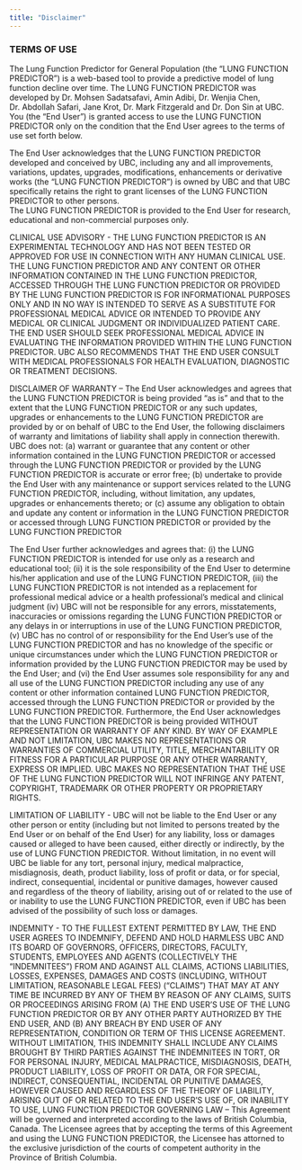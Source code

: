 ```yaml
---
title: "Disclaimer"
---
```

### TERMS OF USE 

The Lung Function Predictor for General Population (the “LUNG FUNCTION PREDICTOR”) is a web-based tool to provide a predictive model of lung function decline over time.  The LUNG FUNCTION PREDICTOR was developed by Dr. Mohsen Sadatsafavi, Amin Adibi, Dr. Wenjia Chen, Dr. Abdollah Safari, Jane Krot, Dr. Mark Fitzgerald and Dr. Don Sin at UBC. 
You (the "End User") is granted access to use the LUNG FUNCTION PREDICTOR only on the condition that the End User agrees to the terms of use set forth below.  

The End User acknowledges that the LUNG FUNCTION PREDICTOR developed and conceived by UBC, including any and all improvements, variations, updates, upgrades, modifications, enhancements or derivative works (the “LUNG FUNCTION PREDICTOR”) is owned by UBC and that UBC specifically retains the right to grant licenses of the LUNG FUNCTION PREDICTOR to other persons.   
The LUNG FUNCTION PREDICTOR is provided to the End User for research, educational and non-commercial purposes only. 

CLINICAL USE ADVISORY - 
THE LUNG FUNCTION PREDICTOR IS AN EXPERIMENTAL TECHNOLOGY AND HAS NOT BEEN TESTED OR APPROVED FOR USE IN CONNECTION WITH ANY HUMAN CLINICAL USE.  THE LUNG FUNCTION PREDICTOR AND ANY CONTENT OR OTHER INFORMATION CONTAINED IN THE LUNG FUNCTION PREDICTOR, ACCESSED THROUGH THE LUNG FUNCTION PREDICTOR OR PROVIDED BY THE LUNG FUNCTION PREDICTOR IS FOR INFORMATIONAL PURPOSES ONLY AND IN NO WAY IS INTENDED TO SERVE AS A SUBSTITUTE FOR PROFESSIONAL MEDICAL ADVICE OR INTENDED TO PROVIDE ANY MEDICAL OR CLINICAL JUDGMENT OR INDIVIDUALIZED PATIENT CARE. THE END USER SHOULD SEEK PROFESSIONAL MEDICAL ADVICE IN EVALUATING THE INFORMATION PROVIDED WITHIN THE LUNG FUNCTION PREDICTOR.  UBC ALSO RECOMMENDS THAT THE END USER CONSULT WITH MEDICAL PROFESSIONALS FOR HEALTH EVALUATION, DIAGNOSTIC OR TREATMENT DECISIONS. 

DISCLAIMER OF WARRANTY – The End User acknowledges and agrees that the LUNG FUNCTION PREDICTOR is being provided “as is” and that to the extent that the LUNG FUNCTION PREDICTOR or any such updates, upgrades or enhancements to the LUNG FUNCTION PREDICTOR are provided by or on behalf of UBC to the End User, the following disclaimers of warranty and limitations of liability shall apply in connection therewith. UBC does not: (a) warrant or guarantee that any content or other information contained in the LUNG FUNCTION PREDICTOR or accessed through the LUNG FUNCTION PREDICTOR or provided by the LUNG FUNCTION PREDICTOR is accurate or error free; (b) undertake to provide the End User with any maintenance or support services related to the LUNG FUNCTION PREDICTOR, including, without limitation, any updates, upgrades or enhancements thereto; or (c) assume any obligation to obtain and update any content or information in the LUNG FUNCTION PREDICTOR or accessed through LUNG FUNCTION PREDICTOR or provided by the LUNG FUNCTION PREDICTOR

The End User further acknowledges and agrees that: (i) the LUNG FUNCTION PREDICTOR is intended for use only as a research and educational tool;  (ii) it is the sole responsibility of the End User to determine his/her application and use of the LUNG FUNCTION PREDICTOR, (iii) the LUNG FUNCTION PREDICTOR is not intended as a replacement for professional medical advice or a health professional’s medical and clinical judgment (iv) UBC will not be responsible for any errors, misstatements, inaccuracies or omissions regarding the LUNG FUNCTION PREDICTOR or any delays in or interruptions in use of the LUNG FUNCTION PREDICTOR, (v) UBC has no control of or responsibility for the End User's use of the LUNG FUNCTION PREDICTOR and has no knowledge of the specific or unique circumstances under which the LUNG FUNCTION PREDICTOR or information provided by the LUNG FUNCTION PREDICTOR may be used by the End User; and (vi) the End User assumes sole responsibility for any and all use of the LUNG FUNCTION PREDICTOR including any use of any content or other information contained LUNG FUNCTION PREDICTOR, accessed through the LUNG FUNCTION PREDICTOR or provided by the LUNG FUNCTION PREDICTOR.  Furthermore, the End User acknowledges that the LUNG FUNCTION PREDICTOR is being provided WITHOUT REPRESENTATION OR WARRANTY OF ANY KIND.  BY WAY OF EXAMPLE AND NOT LIMITATION, UBC MAKES NO REPRESENTATIONS OR WARRANTIES OF COMMERCIAL UTILITY, TITLE, MERCHANTABILITY OR FITNESS FOR A PARTICULAR PURPOSE OR ANY OTHER WARRANTY, EXPRESS OR IMPLIED.  UBC MAKES NO REPRESENTATION THAT THE USE OF THE LUNG FUNCTION PREDICTOR WILL NOT INFRINGE ANY PATENT, COPYRIGHT, TRADEMARK OR OTHER PROPERTY OR PROPRIETARY RIGHTS.  

LIMITATION OF LIABILITY -  UBC will not be liable to the End User or any other person or entity (including but not limited to persons treated by the End User or on behalf of the End User) for any liability, loss or damages caused or alleged to have been caused, either directly or indirectly, by the use of LUNG FUNCTION PREDICTOR.  Without limitation, in no event will UBC be liable for any tort, personal injury, medical malpractice, misdiagnosis, death, product liability, loss of profit or data, or for special, indirect, consequential, incidental or punitive damages, however caused and regardless of the theory of liability, arising out of or related to the use of or inability to use the LUNG FUNCTION PREDICTOR, even if UBC has been advised of the possibility of such loss or damages. 

INDEMNITY - TO THE FULLEST EXTENT PERMITTED BY LAW, THE END USER AGREES TO INDEMNIFY, DEFEND AND HOLD HARMLESS UBC AND ITS BOARD OF GOVERNORS, OFFICERS, DIRECTORS, FACULTY, STUDENTS, EMPLOYEES AND AGENTS (COLLECTIVELY THE "INDEMNITEES") FROM AND AGAINST ALL CLAIMS, ACTIONS LIABILITIES, LOSSES, EXPENSES, DAMAGES AND COSTS (INCLUDING, WITHOUT LIMITATION, REASONABLE LEGAL FEES) ("CLAIMS") THAT MAY AT ANY TIME BE INCURRED BY ANY OF THEM BY REASON OF ANY CLAIMS, SUITS OR PROCEEDINGS ARISING FROM (A) THE END USER’S USE OF THE LUNG FUNCTION PREDICTOR OR BY ANY OTHER PARTY AUTHORIZED BY THE END USER, AND (B) ANY BREACH BY END USER OF ANY REPRESENTATION, CONDITION OR TERM OF THIS LICENSE AGREEMENT.  WITHOUT LIMITATION, THIS INDEMNITY SHALL INCLUDE ANY CLAIMS BROUGHT BY THIRD PARTIES AGAINST THE INDEMNITEES IN TORT, OR FOR PERSONAL INJURY, MEDICAL MALPRACTICE, MISDIAGNOSIS, DEATH, PRODUCT LIABILITY, LOSS OF PROFIT OR DATA, OR FOR SPECIAL, INDIRECT, CONSEQUENTIAL, INCIDENTAL OR PUNITIVE DAMAGES, HOWEVER CAUSED AND REGARDLESS OF THE THEORY OF LIABILITY, ARISING OUT OF OR RELATED TO THE END USER'S USE OF, OR INABILITY TO USE, LUNG FUNCTION PREDICTOR
GOVERNING LAW – This Agreement will be governed and interpreted according to the laws of British Columbia, Canada.  The Licensee agrees that by accepting the terms of this Agreement and using the LUNG FUNCTION PREDICTOR, the Licensee has attorned to the exclusive jurisdiction of the courts of competent authority in the Province of British Columbia.


